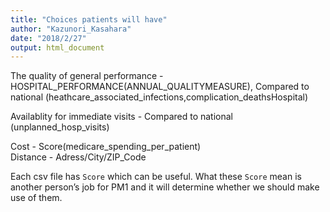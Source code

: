 ```yaml
---
title: "Choices patients will have"
author: "Kazunori_Kasahara"
date: "2018/2/27"
output: html_document
---
```


The quality of general performance - HOSPITAL_PERFORMANCE(ANNUAL_QUALITYMEASURE), Compared to national (heathcare_associated_infections,complication_deathsHospital)

Availablity for immediate visits - Compared to national (unplanned_hosp_visits)

Cost - Score(medicare_spending_per_patient)  
Distance - Adress/City/ZIP_Code


Each csv file has `Score` which can be useful. What these `Score` mean is another person's job for PM1 and it will determine whether we should make use of them.

